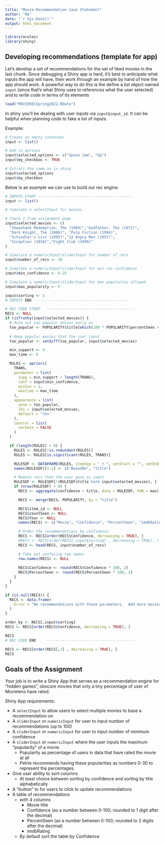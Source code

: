 ```yaml
---
title: "Movie Recommendation Case Statement"
author: "Me"
date: "`r Sys.Date()`"
output: html_document
---
```


```r
library(arules)
library(shiny)
```


## Developing recommendations (template for app)

Let's develop a set of recommendations for the set of liked movies in the last chunk.  Since debugging a Shiny app is hard, it's best to anticipate what inputs the app will have, then work through an example by hand of how the app should work.  A powerful way to do this is the define a list object named `input` (since that's what Shiny uses to references what the user selected) and to write code in terms of its elements

```r
load("MOVIERECSpring2022.RData")
```

In shiny you'll be dealing with user inputs via `input$input_id`.  It can be helpful when planning code to fake a list of inputs.

Example:

```r
# Create an empty container
input <- list()

# Add in options
input$selected_options <- c("Space Jam", "Up")
input$my_checkbox <- TRUE

# Extract the same as in shiny
input$selected_options
input$my_checkbox
```

Below is an example we can use to build our rec engine.

```r
# INPUTS START -------------------------------------------
input <- list()

# Simulate a selectInput for movies

# Check 1 from assignment page
input$selected_movies <- c(
  "Shawshank Redemption, The (1994)","Godfather, The (1972)",
  "Dark Knight, The (2008)", "Pulp Fiction (1994)",
  "Schindler's List (1993)","12 Angry Men (1957)",
  "Inception (2010)","Fight Club (1999)"
)

# Simulate a numericInput/sliderInput for number of recs
input$number_of_recs <- 10

# Simulate a numericInput/sliderInput for min rec confidence
input$min_confidence <- 0.25

# Simulate a numericInput/sliderInput for max popularity allowed
input$max_popularity <- 5

input$sorting <- 2
# INPUTS END -------------------------------------------

# REC CODE START   ----------------------------------------
RECS <- NULL
if (isTruthy(input$selected_movies)) {
  # Rule out too popular movies early on
  too_popular <- POPULARITY$title[which(100 * POPULARITY$percentSeen > input$max_popularity)]
  
  # Keep popular movies that the user input
  too_popular <- setdiff(too_popular, input$selected_movies)

  min_support <- 4
  max_time <- 0

  RULES <- apriori(
    TRANS,
    parameter = list(
      supp = min_support / length(TRANS),
      conf = input$min_confidence,
      minlen = 2,
      maxtime = max_time
    ),
    appearance = list(
      none = too_popular,
      lhs = input$selected_movies,
      default = "rhs"
    ),
    control = list(
      verbose = FALSE
    )
  )

  if (length(RULES) > 0) {
    RULES <- RULES[!is.redundant(RULES)]
    RULES <- RULES[is.significant(RULES, TRANS)]

    RULESDF <- DATAFRAME(RULES, itemSep = " + ", setStart = "", setEnd = "")
    names(RULESDF)[1:2] <- c("BasedOn", "title")

    # Remove recs that the user gave as input
    RULESDF <- RULESDF[!(RULESDF$title %in% input$selected_movies), ]
    if (nrow(RULESDF) > 0) {
      RECS <- aggregate(confidence ~ title, data = RULESDF, FUN = max)

      RECS <- merge(RECS, POPULARITY, by = "title")

      RECS$item_id <- NULL
      RECS$countSeen <- NULL
      RECS$Year <- NULL
      names(RECS) <- c("Movie", "Confidence", "PercentSeen", "imdbRating")

      # Order the recommendations by confidence
      RECS <- RECS[order(RECS$Confidence, decreasing = TRUE), ]
      #RECS <- RECS[order(RECS[,input$sorting] , decreasing = TRUE), ]
      RECS <- head(RECS, input$number_of_recs)

      # Take out confusing row names
      row.names(RECS) <- NULL
      
      RECS$Confidence <- round(RECS$Confidence * 100, 2)
      RECS$PercentSeen <- round(RECS$PercentSeen * 100, 2)
    }
  }
}

if (is.null(RECS)) {
  RECS <- data.frame(
    Error = "No recommendations with these parameters.  Add more movies, decrease confidence, or increase popularity!"
  )
}

order_by <- RECS[,input$sorting]
RECS <- RECS[order(RECS$Confidence, decreasing = TRUE), ]

RECS
# REC CODE END     ----------------------------------------
```

```r
RECS <- RECS[order(RECS[,2] , decreasing = TRUE), ]
RECS
```


## Goals of the Assignment 

Your job is to write a Shiny App that serves as a recommendation engine for "hidden games", obscure movies that only a tiny percentage of user of Movielens have rated.

Shiny App requirements:

* A `selectInput` to allow users to select multiple movies to base a recommendation on
* A `sliderInput` or `numericInput` for user to input number of recommendations (up to 100)
* A `sliderInput` or `numericInput` for user to input number of minimum confidence
* A `sliderInput` or `numericInput` where the user inputs the maximum "popularity" of a movie
  * Popularity as percentage of users in data that have rated the movie at all
  * Petrie recommends having these popularities as numbers 0-30 to represent the percentages.
* Give user ability to sort columns
  * At least choice between sorting by confidence and sorting by title alphabetically
* A "button" to for users to click to update recommendations
* A table of recommendations
  * with 4 columns
    * Movie title
    * Confidence (as a number between 0-100; rounded to 1 digit after the decimal)
    * PercentSeen (as a number between 0-100; rounded to 2 digits after the decimal)
    * imdbRating
  * By default sort the table by Confidence

